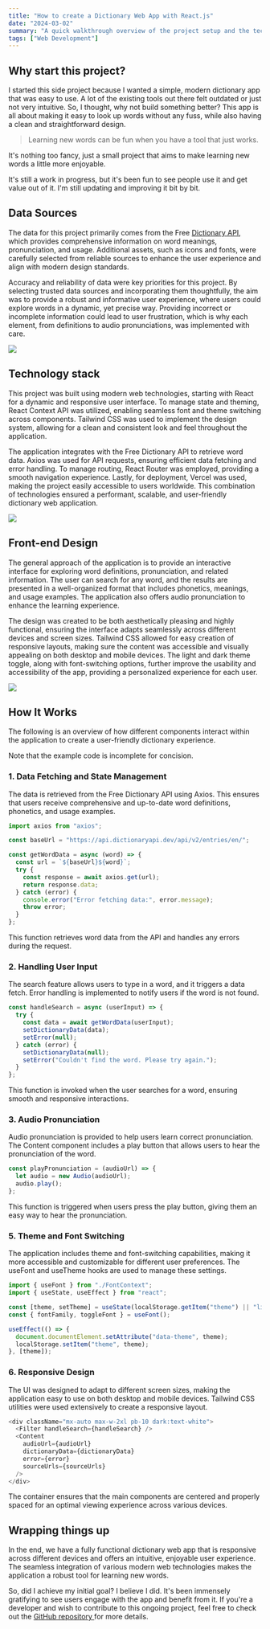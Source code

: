 ```yaml
---
title: "How to create a Dictionary Web App with React.js"
date: "2024-03-02"
summary: "A quick walkthrough overview of the project setup and the technology stack we used."
tags: ["Web Development"]
---
```


## Why start this project?

I started this side project because I wanted a simple, modern dictionary app that was easy to use. A lot of the existing tools out there felt outdated or just not very intuitive. So, I thought, why not build something better? This app is all about making it easy to look up words without any fuss, while also having a clean and straightforward design.

> Learning new words can be fun when you have a tool that just works.

It's nothing too fancy, just a small project that aims to make learning new words a little more enjoyable.

It's still a work in progress, but it's been fun to see people use it and get value out of it. I'm still updating and improving it bit by bit.

## Data Sources

The data for this project primarily comes from the Free [Dictionary API](https://dictionaryapi.dev/), which provides comprehensive information on word meanings, pronunciation, and usage. Additional assets, such as icons and fonts, were carefully selected from reliable sources to enhance the user experience and align with modern design standards.

Accuracy and reliability of data were key priorities for this project. By selecting trusted data sources and incorporating them thoughtfully, the aim was to provide a robust and informative user experience, where users could explore words in a dynamic, yet precise way. Providing incorrect or incomplete information could lead to user frustration, which is why each element, from definitions to audio pronunciations, was implemented with care.

<Image
  width={600}
  height={400}
  src="https://images.unsplash.com/photo-1675352161779-1bbe2d7eefe9?q=80&w=1632&auto=format&fit=crop&ixlib=rb-4.0.3&ixid=M3wxMjA3fDB8MHxwaG90by1wYWdlfHx8fGVufDB8fHx8fA%3D%3D"
  caption="word searched up in a dictionary"
  contained
/>

## Technology stack

This project was built using modern web technologies, starting with React for a dynamic and responsive user interface. To manage state and theming, React Context API was utilized, enabling seamless font and theme switching across components. Tailwind CSS was used to implement the design system, allowing for a clean and consistent look and feel throughout the application.

The application integrates with the Free Dictionary API to retrieve word data. Axios was used for API requests, ensuring efficient data fetching and error handling. To manage routing, React Router was employed, providing a smooth navigation experience. Lastly, for deployment, Vercel was used, making the project easily accessible to users worldwide. This combination of technologies ensured a performant, scalable, and user-friendly dictionary web application.

<Image width={600} height={400} src="/blog/dictionary/technology-stack.png" />

## Front-end Design

The general approach of the application is to provide an interactive interface for exploring word definitions, pronunciation, and related information. The user can search for any word, and the results are presented in a well-organized format that includes phonetics, meanings, and usage examples. The application also offers audio pronunciation to enhance the learning experience.

The design was created to be both aesthetically pleasing and highly functional, ensuring the interface adapts seamlessly across different devices and screen sizes. Tailwind CSS allowed for easy creation of responsive layouts, making sure the content was accessible and visually appealing on both desktop and mobile devices. The light and dark theme toggle, along with font-switching options, further improve the usability and accessibility of the app, providing a personalized experience for each user.

<Image
  contained
  width={600}
  height={400}
  caption="Visualizations responsive to different devices"
  src="/blog/dictionary/phones.png"
/>

## How It Works

The following is an overview of how different components interact within the application to create a user-friendly dictionary experience.

<Alert type="warning">
  Note that the example code is incomplete for concision.
</Alert>

### 1. Data Fetching and State Management

The data is retrieved from the Free Dictionary API using Axios. This ensures that users receive comprehensive and up-to-date word definitions, phonetics, and usage examples.

```js showLineNumbers {3, 8-9}
import axios from "axios";

const baseUrl = "https://api.dictionaryapi.dev/api/v2/entries/en/";

const getWordData = async (word) => {
  const url = `${baseUrl}${word}`;
  try {
    const response = await axios.get(url);
    return response.data;
  } catch (error) {
    console.error("Error fetching data:", error.message);
    throw error;
  }
};
```

This function retrieves word data from the API and handles any errors during the request.

### 2. Handling User Input

The search feature allows users to type in a word, and it triggers a data fetch. Error handling is implemented to notify users if the word is not found.

```js showLineNumbers {3-4}
const handleSearch = async (userInput) => {
  try {
    const data = await getWordData(userInput);
    setDictionaryData(data);
    setError(null);
  } catch (error) {
    setDictionaryData(null);
    setError("Couldn't find the word. Please try again.");
  }
};
```

This function is invoked when the user searches for a word, ensuring smooth and responsive interactions.

### 3. Audio Pronunciation

Audio pronunciation is provided to help users learn correct pronunciation. The Content component includes a play button that allows users to hear the pronunciation of the word.

```js
const playPronunciation = (audioUrl) => {
  let audio = new Audio(audioUrl);
  audio.play();
};
```

This function is triggered when users press the play button, giving them an easy way to hear the pronunciation.

### 5. Theme and Font Switching

The application includes theme and font-switching capabilities, making it more accessible and customizable for different user preferences. The useFont and useTheme hooks are used to manage these settings.

```js showLineNumbers {4, 8-9}
import { useFont } from "./FontContext";
import { useState, useEffect } from "react";

const [theme, setTheme] = useState(localStorage.getItem("theme") || "light");
const { fontFamily, toggleFont } = useFont();

useEffect(() => {
  document.documentElement.setAttribute("data-theme", theme);
  localStorage.setItem("theme", theme);
}, [theme]);
```

### 6. Responsive Design

The UI was designed to adapt to different screen sizes, making the application easy to use on both desktop and mobile devices. Tailwind CSS utilities were used extensively to create a responsive layout.

```js
<div className="mx-auto max-w-2xl pb-10 dark:text-white">
  <Filter handleSearch={handleSearch} />
  <Content
    audioUrl={audioUrl}
    dictionaryData={dictionaryData}
    error={error}
    sourceUrls={sourceUrls}
  />
</div>
```

The container ensures that the main components are centered and properly spaced for an optimal viewing experience across various devices.

## Wrapping things up

In the end, we have a fully functional dictionary web app that is responsive across different devices and offers an intuitive, enjoyable user experience. The seamless integration of various modern web technologies makes the application a robust tool for learning new words.

So, did I achieve my initial goal? I believe I did. It's been immensely gratifying to see users engage with the app and benefit from it. If you're a developer and wish to contribute to this ongoing project, feel free to check out the [GitHub repository ](https://github.com/aliadrian/dictionary-web-app) for more details.
